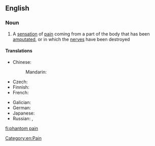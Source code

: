 ==English==

===Noun===
{{wikipedia}}
{{en-noun|head=[[phantom]] [[pain]]}}

# A [[sensation]] of [[pain]] coming from a part of the body that has been [[amputate]]d, or in which the [[nerve]]s have been destroyed

====Translations====
{{trans-top|sensation of pain coming from a part of the body that has been amputated}}
* Chinese:
*: Mandarin: {{t|cmn|幻肢痛|tr=huànzhītòng|sc=Hani}}
* Czech: {{t|cs|fantomová bolest|f}}
* Finnish: {{t+|fi|aavekipu}}
* French: {{t|fr|douleur fantôme|f}}
{{trans-mid}}
* Galician: {{t|gl|dor pantasma|f}}
* German: {{t+|de|Phantomschmerz|m}}
* Japanese: {{t|ja|幻肢痛|tr=げんしつう, genshitsū|sc=Jpan}}
* Russian: {{t|ru|фанто́мная боль|f}}, {{t|ru|при́зрачная боль|f}}
{{trans-bottom}}

[[Category:en:Pain]]

[[fi:phantom pain]]